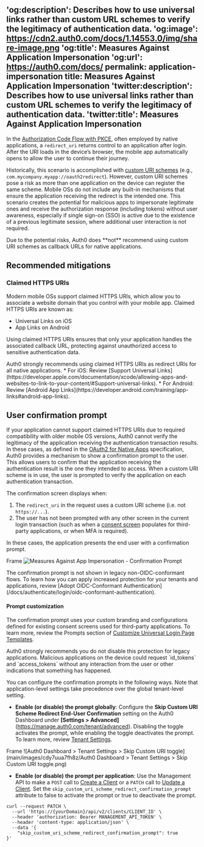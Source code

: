 'og:description': Describes how to use universal links rather than custom URL schemes to verify the legitimacy of authentication data.
'og:image': https://cdn2.auth0.com/docs/1.14553.0/img/share-image.png
'og:title': Measures Against Application Impersonation
'og:url': https://auth0.com/docs/
permalink: application-impersonation
title: Measures Against Application Impersonation
'twitter:description': Describes how to use universal links rather than custom URL schemes to verify the legitimacy of authentication data.
'twitter:title': Measures Against Application Impersonation
---
In the [Authorization Code Flow with PKCE](/docs/get-started/authentication-and-authorization-flow/authorization-code-flow-with-pkce), often employed by native applications, a `redirect_uri` returns control to an application after login. After the URI loads in the device’s browser, the mobile app automatically opens to allow the user to continue their journey.

Historically, this scenario is accomplished with [custom URI schemes](https://developers.google.com/identity/protocols/oauth2/native-app#installed_app_redirect_methods) (e.g., `com.mycompany.myapp://oauth2redirect`). However, custom URI schemes pose a risk as more than one application on the device can register the same scheme. Mobile OSs do not include any built-in mechanisms that ensure the application receiving the redirect is the intended one. This scenario creates the potential for malicious apps to impersonate legitimate ones and receive the authorization response (including tokens) without user awareness, especially if single sign-on (SSO) is active due to the existence of a previous legitimate session, where additional user interaction is not required.

<Warning>
Due to the potential risks, Auth0 does **not** recommend using custom URI schemes as callback URLs for native applications.
</Warning>

## Recommended mitigations
### Claimed HTTPS URIs

Modern mobile OSs support claimed HTTPS URIs, which allow you to associate a website domain that you control with your mobile app. Claimed HTTPS URIs are known as:

* Universal Links on iOS
* App Links on Android

Using claimed HTTPS URIs ensures that only your application handles the associated callback URL, protecting against unauthorized access to sensitive authentication data.

<Note>
Auth0 strongly recommends using claimed HTTPS URIs as redirect URIs for all native applications.
* For iOS: Review [Support Universal Links](https://developer.apple.com/documentation/xcode/allowing-apps-and-websites-to-link-to-your-content/#Support-universal-links).
* For Android: Review [Android App Links](https://developer.android.com/training/app-links#android-app-links).
</Note>

## User confirmation prompt

If your application cannot support claimed HTTPS URIs due to required compatibility with older mobile OS versions, Auth0 cannot verify the legitimacy of the application receiving the authentication transaction results. In these cases, as defined in the [OAuth2 for Native Apps](https://datatracker.ietf.org/doc/html/rfc8252#section-8.6) specification, Auth0 provides a mechanism to show a confirmation prompt to the user. This allows users to confirm that the application receiving the authentication result is the one they intended to access. When a custom URI scheme is in use, the user is prompted to verify the application on each authentication transaction.

The confirmation screen displays when:

1. The `redirect_uri` in the request uses a custom URI scheme (i.e. not `https://...`).
2. The user has not been prompted with any other screen in the current login transaction (such as when a [consent screen](/docs/get-started/applications/confidential-and-public-applications/user-consent-and-third-party-applications) populates for third-party applications, or when MFA is required).

In these cases, the application presents the end user with a confirmation prompt.

Frame ![Measures Against App Impersonation - Confirmation Prompt](main/images/cdy7uua7fh8z/measures-again-impersonation-confirmation-prompt.png)

<Note>
The confirmation prompt is not shown in legacy non-OIDC-conformant flows. To learn how you can apply increased protection for your tenants and applications, review [Adopt OIDC-Conformant Authentication](/docs/authenticate/login/oidc-conformant-authentication).
</Note>

#### Prompt customization

The confirmation prompt uses your custom branding and configurations defined for existing consent screens used for third-party applications. To learn more, review the Prompts section of [Customize Universal Login Page Templates](/docs/customize/login-pages/universal-login/customize-templates).

<Warning>
Auth0 strongly recommends you do not disable this protection for legacy applications. Malicious applications on the device could request `id_tokens` and `access_tokens` without any interaction from the user or other indications that something has happened.
</Warning>

You can configure the confirmation prompts in the following ways. Note that application-level settings take precedence over the global tenant-level setting.

* **Enable (or disable) the prompt globally**: Configure the **Skip Custom URI Scheme Redirect End-User Confirmation** setting on the Auth0 Dashboard under **[Settings > Advanced]**(https://manage.auth0.com/tenant/advanced). Disabling the toggle activates the prompt, while enabling the toggle deactivates the prompt. To learn more, review [Tenant Settings](/docs/get-started/tenant-settings).

Frame ![Auth0 Dashboard > Tenant Settings > Skip Custom URI toggle](main/images/cdy7uua7fh8z/Auth0 Dashboard > Tenant Settings > Skip Custom URI toggle.png)

* **Enable (or disable) the prompt per application**: Use the Management API to make a `POST` call to [Create a Client](/api/management/v2/clients/post-clients) or a `PATCH` call to [Update a Client](/api/management/v2/clients/patch-clients-by-id). Set the `skip_custom_uri_scheme_redirect_confirmation_prompt` attribute to false to activate the prompt or true to deactivate the prompt.

```curl
curl --request PATCH \
  --url 'https://{yourDomain}/api/v2/clients/CLIENT_ID' \
  --header 'authorization: Bearer MANAGEMENT_API_TOKEN' \
  --header 'content-type: application/json' \
  --data '{
    "skip_custom_uri_scheme_redirect_confirmation_prompt": true
}'
```